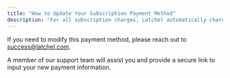 ```yaml
---
title: "How to Update Your Subscription Payment Method"
description: "For all subscription charges, Latchel automatically charges your Subscription Payment Method on file."
---
```


If you need to modify this payment method, please reach out to [success@latchel.com](mailto:success@latchel.com).

A member of our support team will assist you and provide a secure link to input your new payment information.